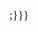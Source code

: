 <span style="font-size: large; font-family: Consolas">{{{2|&#x{{{1}}};}}}</span><br/><small>{{{1}}}</small><noinclude>
{{documentation}}
<!-- Add categories and interwikis to the /doc subpage, not here! -->
</noinclude>